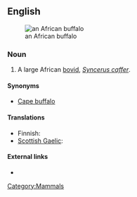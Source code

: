 ==English==
[[Image:African Buffalo.JPG|thumb|right|an African buffalo]]
===Noun===
{{en-noun|sg=[[African]] [[buffalo]]}}

# A large African [[bovid]], ''[[Syncerus caffer]]''.

====Synonyms====
* [[Cape buffalo]]

====Translations====
{{trans-top|large bovid}}
{{trans-mid}}
* Finnish: {{t-|fi|kafferipuhveli}}
* [[Scottish Gaelic]]: {{t|gd|buabhall Afragach|m}}
{{trans-bottom}}

====External links====
* {{pedia}}
[[Category:Mammals]]
